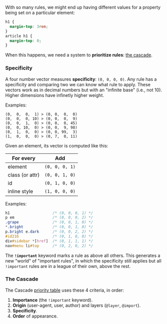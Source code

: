 With so many rules, we might end up having different values for a property being set on a particular element:

```css
h1 {
  margin-top: 3rem;
}
article h1 {
  margin-top: 0;
}
```

When this happens, we need a system to **prioritize rules**: [the cascade](https://developer.mozilla.org/en-US/docs/Web/CSS/Cascade).

### Specificity

A four number vector measures **specificity**: `(0, 0, 0, 0)`. Any rule has a specificity and comparing two we can know what rule to apply. These vectors work as in decimal numbers but with an "infinite base" (i.e., not 10). Higher dimensions have infinetly higher weight.

Examples:

```
(0,  0,  0,  1) > (0, 0,  0,  0)
(0,  0,  0, 10) > (0, 0,  0,  9)
(0,  0,  1,  0) > (0, 0,  0, 45)
(0,  0, 10,  0) > (0, 0,  9, 98)
(0,  1,  0,  0) > (0, 0, 99,  3)
(1,  0,  0,  0) > (0, 7,  0, 11)
```

Given an element, its vector is computed like this:

| For every       | Add            |
| --------------- | -------------- |
| element         | `(0, 0, 0, 1)` |
| class (or attr) | `(0, 0, 1, 0)` |
| id              | `(0, 1, 0, 0)` |
| inline style    | `(1, 0, 0, 0)` |

Examples:

```css
h1                   /* (0, 0, 0, 1) */
p em                 /* (0, 0, 0, 2) */
.grape               /* (0, 0, 1, 0) */
*.bright             /* (0, 0, 1, 0) */
p.bright e.dark      /* (0, 0, 2, 2) */
#id216               /* (0, 1, 0, 0) */
div#sidebar *[href]  /* (0, 1, 1, 1) */
nav#menu li#top      /* (0, 2, 0, 2) */
```

The **`!important`** keyword marks a rule as above all others. This generates a new "world" of "important rules", in which the specificity still applies but all `!important` rules are in a league of their own, above the rest.

### The Cascade

The Cascade [priority table](https://developer.mozilla.org/en-US/docs/Web/CSS/Cascade#complete_cascade_order) uses these 4 criteria, in order:

1. **Importance** (the `!important` keyword).
2. **Origin** (user-agent, user, author) and layers (`@layer`, `@import`).
3. **Specificity**.
4. **Order** of appearance.
